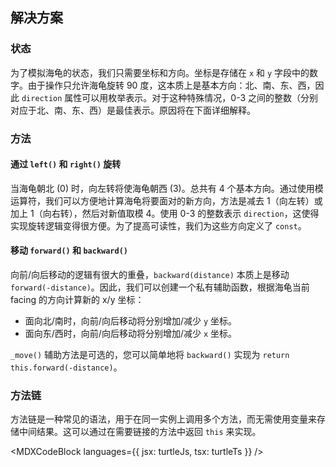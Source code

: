 

## 解决方案

### 状态

为了模拟海龟的状态，我们只需要坐标和方向。坐标是存储在 `x` 和 `y` 字段中的数字。由于操作只允许海龟旋转 90 度，这本质上是基本方向：北、南、东、西，因此 `direction` 属性可以用枚举表示。对于这种特殊情况，0-3 之间的整数（分别对应于北、南、东、西）是最佳表示。原因将在下面详细解释。

### 方法

#### 通过 `left()` 和 `right()` 旋转

当海龟朝北 (0) 时，向左转将使海龟朝西 (3)。总共有 4 个基本方向。通过使用模运算符，我们可以方便地计算海龟将要面对的新方向，方法是减去 1（向左转）或加上 1（向右转），然后对新值取模 4。使用 0-3 的整数表示 `direction`，这使得实现旋转逻辑变得很方便。为了提高可读性，我们为这些方向定义了 `const`。

#### 移动 `forward()` 和 `backward()`

向前/向后移动的逻辑有很大的重叠，`backward(distance)` 本质上是移动 `forward(-distance)`。因此，我们可以创建一个私有辅助函数，根据海龟当前 facing 的方向计算新的 x/y 坐标：

* 面向北/南时，向前/向后移动将分别增加/减少 `y` 坐标。
* 面向东/西时，向前/向后移动将分别增加/减少 `x` 坐标。

`_move()` 辅助方法是可选的，您可以简单地将 `backward()` 实现为 `return this.forward(-distance)`。

### 方法链

方法链是一种常见的语法，用于在同一实例上调用多个方法，而无需使用变量来存储中间结果。这可以通过在需要链接的方法中返回 `this` 来实现。

<MDXCodeBlock languages={{ jsx: turtleJs, tsx: turtleTs }} />
